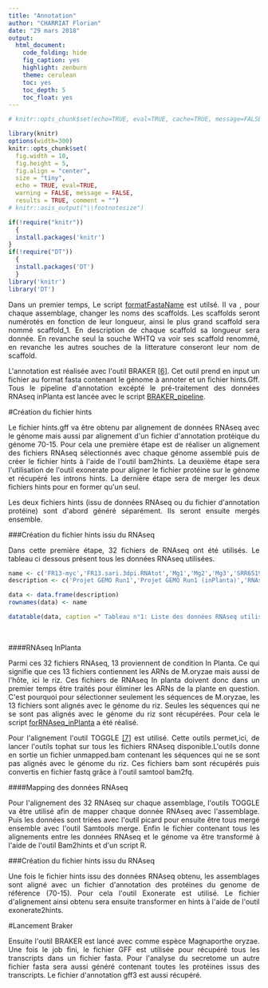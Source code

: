```yaml
---
title: "Annotation"
author: "CHARRIAT Florian"
date: "29 mars 2018"
output:
  html_document:
    code_folding: hide
    fig_caption: yes
    highlight: zenburn
    theme: cerulean
    toc: yes
    toc_depth: 5
    toc_float: yes
---
```

```r
# knitr::opts_chunk$set(echo=TRUE, eval=TRUE, cache=TRUE, message=FALSE, warning=FALSE, comment="")

library(knitr)
options(width=300)
knitr::opts_chunk$set(
  fig.width = 10, 
  fig.height = 5, 
  fig.align = "center", 
  size = "tiny", 
  echo = TRUE, eval=TRUE, 
  warning = FALSE, message = FALSE, 
  results = TRUE, comment = "")
# knitr::asis_output("\\footnotesize")

```



```r
if(!require("knitr"))
  {
  install.packages('knitr')
}
if(!require("DT"))
  {
  install.packages('DT')
  }
library('knitr')
library('DT')
```


<p style="text-align:justify";>Dans un premier temps, Le script <a href="https://floriancha.github.io/Script/index.html" target="_blank">formatFastaName</a> est utilsé. Il va , pour chaque assemblage, changer les noms des scaffolds. Les scaffolds seront numérotés en fonction de leur longueur, ainsi le plus grand scaffold sera nommé scaffold_1. En description de chaque scaffold sa longueur sera donnée. En revanche seul la souche WHTQ va voir ses scaffold renommé, en revanche les autres souches de la litterature conseront leur nom de scaffold.</p>

<p style="text-align:justify";>L'annotation est réalisée avec l'outil BRAKER <a href='biblio.html#annotation2'>[6]</a>. Cet outil prend en input un fichier au format fasta contenant le génome à annoter et un fichier hints.Gff. Tous le pipeline d'annotation excépté le pré-traitement des données RNAseq inPlanta est lancée avec le script <a href="https://floriancha.github.io/Script/index.html" target="_blank">BRAKER_pipeline</a>.</p>

#Création du fichier hints

<p style="text-align:justify";>Le fichier hints.gff va être obtenu par alignement de données RNAseq avec le génome mais aussi par alignement d'un fichier d'annotation protéique du génome 70-15. Pour cela une première étape est de réaliser un alignement des fichiers RNAseq sélectionnés avec chaque génome assemblé puis de créer le fichier hints à l'aide de l'outil bam2hints. La deuxième étape sera l'utilisation de l'outil exonerate pour aligner le fichier protéine sur le génome et récupéré les introns hints. La dernière étape sera de merger les deux fichiers hints pour en former qu'un seul.</p>

<p style="text-align:justify";>Les deux fichiers hints (issu de données RNAseq ou du fichier d'annotation protéine) sont d'abord généré séparément. Ils seront ensuite mergés ensemble.</p>

###Création du fichier hints issu du RNAseq

<p style="text-align:justify";>Dans cette première étape, 32 fichiers de RNAseq ont été utilisés. Le tableau ci dessous présent tous les données RNAseq utilisées.</p>

```r
name <- c('FR13-myc','FR13.sari.3dpi.RNAtot','Mg1','Mg2','Mg3','SRR651980','SRR651981','SRR651982','SRR1561422','SRR298683','SRR298684','SRR298685','SRR298686','SRR298687','SRR298688','SRR298689','SRR298690','SRR298691','SRR298692','SRR651979','HH27','HH28','HH29','HH35','HH36','HH37','S37','S39','S40','S117','S119','S120')
description <- c('Projet GEMO Run1','Projet GEMO Run1 (inPlanta)','RNAseq Magnaburkho','RNAseq Magnaburkho','RNAseq Magnaburkho','RNAseq GY11','RNAseq GY11','RNAseq GY11','RNAseq GY11','RNAseq GY11','RNAseq GY11','RNAseq GY11','RNAseq GY11','RNAseq GY11','RNAseq GY11','RNAseq GY11','RNAseq GY11','RNAseq GY11','RNAseq GY11','RNAseq GY11','RNAseq InPlanta','RNAseq InPlanta','RNAseq InPlanta','RNAseq InPlanta','RNAseq InPlanta','RNAseq InPlanta','RNAseq InPlanta','RNAseq InPlanta','RNAseq InPlanta','RNAseq InPlanta','RNAseq InPlanta','RNAseq InPlanta')

data <- data.frame(description)
rownames(data) <- name

datatable(data, caption =" Tableau n°1: Liste des données RNAseq utilisées pour l'annotation", colnames = c('Id', 'description'),extensions = 'Buttons', options = list(dom = 'Blfrtip',buttons = c('copy', 'csv', 'excel', 'pdf', 'print')))
```

&nbsp;

####RNAseq InPlanta

<p style="text-align:justify";>Parmi ces 32 fichiers RNAseq, 13 proviennent de condition In Planta. Ce qui signifie que ces 13 fichiers contiennent les ARNs de M.oryzae mais aussi de l'hôte, ici le riz. Ces fichiers de RNAseq In planta doivent donc dans un premier temps être traités pour éliminer les ARNs de la plante en question. C'est pourquoi pour sélectionner seulement les séquences de M.oryzae, les 13 fichiers sont alignés avec le génome du riz. Seules les séquences qui ne se sont pas alignés avec le génome du riz sont récupérées. Pour cela le script <a href="https://floriancha.github.io/Script/index.html" target="_blank">forRNAseq_inPlanta</a> a été réalisé.</p>
<p style="text-align:justify";>Pour l'alignement l'outil TOGGLE <a href='biblio.html#annotation3'>[7]</a> est utilisé. Cette outils permet,ici, de lancer l'outils tophat sur tous les fichiers RNAseq disponible.L'outils donne en sortie un fichier unmapped.bam contenant les séquences qui ne se sont pas alignés avec le génome du riz. Ces fichiers bam sont récupérés puis convertis en fichier fastq grâce à l'outil samtool bam2fq.</p>


####Mapping des données RNAseq

<p style="text-align:justify";>Pour l'alignement des 32 RNAseq sur chaque assemblage, l'outils TOGGLE va être utilisé afin de mapper chaque donnée RNAseq avec l'assemblage. Puis les données sont triées avec l'outil picard pour ensuite être tous mergé ensemble avec l'outil Samtools merge. Enfin le fichier contenant tous les alignements entre les données RNAseq et le génome va être transformé à l'aide de l'outil Bam2hints et d'un script R.</p>

###Création du fichier hints issu du RNAseq

<p style="text-align:justify";>Une fois le fichier hints issu des données RNAseq obtenu, les assemblages sont aligné avec un fichier d'annotation des protéines du genome de référence (70-15). Pour cela l'outil Exonerate est utilisé. Le fichier d'alignement ainsi obtenu sera ensuite transformer en hints à l'aide de l'outil exonerate2hints.</p>

#Lancement Braker

<p style="text-align:justify";>Ensuite l'outil BRAKER est lancé avec comme espèce Magnaporthe oryzae. Une fois le job fini, le fichier GFF est utilisée pour récupéré tous les transcripts dans un fichier fasta. Pour l'analyse du secretome un autre fichier fasta sera aussi généré contenant toutes les protéines issus des transcripts. Le fichier d'annotation gff3 est aussi récupéré.</p>



